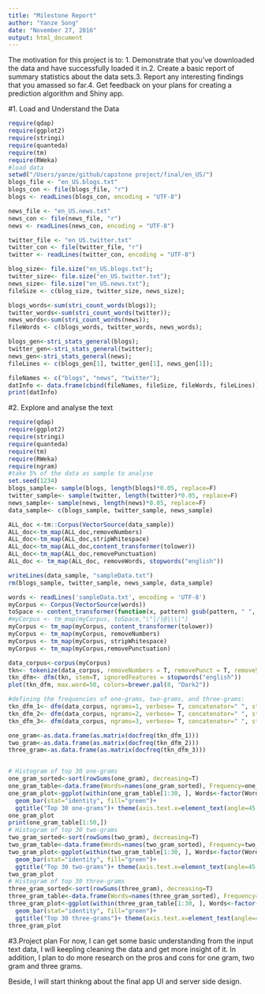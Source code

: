 ```yaml
---
title: "Milestone Report"
author: "Yanze Song"
date: "November 27, 2016"
output: html_document
---
```


The motivation for this project is to: 1. Demonstrate that you've downloaded the data and have successfully loaded it in.2. Create a basic report of summary statistics about the data sets.3. Report any interesting findings that you amassed so far.4. Get feedback on your plans for creating a prediction algorithm and Shiny app.

#1. Load and Understand the Data

```r
require(qdap)
require(ggplot2)
require(stringi)
require(quanteda)
require(tm)
require(RWeka)
#load data
setwd("/Users/yanze/github/capstone project/final/en_US/")
blogs_file <- "en_US.blogs.txt"
blogs_con <- file(blogs_file, "r")
blogs <- readLines(blogs_con, encoding = "UTF-8")

news_file <- "en_US.news.txt"
news_con <- file(news_file, "r")
news <- readLines(news_con, encoding = "UTF-8")

twitter_file <- "en_US.twitter.txt"
twitter_con <- file(twitter_file, "r")
twitter <- readLines(twitter_con, encoding = "UTF-8")

blog_size<- file.size("en_US.blogs.txt");
twitter_size<- file.size("en_US.twitter.txt");
news_size<- file.size("en_US.news.txt");
fileSize <- c(blog_size, twitter_size, news_size);

blogs_words<-sum(stri_count_words(blogs));
twitter_words<-sum(stri_count_words(twitter));
news_words<-sum(stri_count_words(news));
fileWords <- c(blogs_words, twitter_words, news_words);

blogs_gen<-stri_stats_general(blogs);
twitter_gen<-stri_stats_general(twitter);
news_gen<-stri_stats_general(news);
fileLines <- c(blogs_gen[1], twitter_gen[1], news_gen[1]);

fileNames <- c("blogs", "news", "twitter");
datInfo <- data.frame(cbind(fileNames, fileSize, fileWords, fileLines))
print(datInfo)
```

#2. Explore and analyse the text

```r
require(qdap)
require(ggplot2)
require(stringi)
require(quanteda)
require(tm)
require(RWeka)
require(ngram)
#take 5% of the data as sample to analyse
set.seed(1234)
blogs_sample<- sample(blogs, length(blogs)*0.05, replace=F)
twitter_sample<- sample(twitter, length(twitter)*0.05, replace=F)
news_sample<- sample(news, length(news)*0.05, replace=F)
data_sample<- c(blogs_sample, twitter_sample, news_sample)

ALL_doc <-tm::Corpus(VectorSource(data_sample))
ALL_doc<-tm_map(ALL_doc,removeNumbers)
ALL_doc<-tm_map(ALL_doc,stripWhitespace)
ALL_doc<-tm_map(ALL_doc,content_transformer(tolower))
ALL_doc<-tm_map(ALL_doc,removePunctuation)
ALL_doc <- tm_map(ALL_doc, removeWords, stopwords("english"))  

writeLines(data_sample, "sampleData.txt")
rm(blogs_sample, twitter_sample, news_sample, data_sample)

words <- readLines('sampleData.txt', encoding = 'UTF-8')
myCorpus <- Corpus(VectorSource(words))
toSpace <- content_transformer(function(x, pattern) gsub(pattern, " ", x))
#myCorpus <- tm_map(myCorpus, toSpace,"\"|/|@|\\|")
myCorpus <- tm_map(myCorpus, content_transformer(tolower))
myCorpus <- tm_map(myCorpus, removeNumbers)
myCorpus <- tm_map(myCorpus, stripWhitespace)
myCorpus <- tm_map(myCorpus,removePunctuation)

data_corpus<-corpus(myCorpus)
tkn<- tokenize(data_corpus, removeNumbers = T, removePunct = T, removeSeparators = T)
tkn_dfm<- dfm(tkn, stem=T, ignoredFeatures = stopwords("english"))
plot(tkn_dfm, max.word=50, colors=brewer.pal(8, "Dark2"))

#defining the frequencies of one-grams, two-grams, and three-grams:
tkn_dfm_1<- dfm(data_corpus, ngrams=1, verbose= T, concatenator=" ", stopwords=T)
tkn_dfm_2<- dfm(data_corpus, ngrams=2, verbose= T, concatenator=" ", stopwords=T) 
tkn_dfm_3<- dfm(data_corpus, ngrams=3, verbose= T, concatenator=" ", stopwords=T) 

one_gram<-as.data.frame(as.matrix(docfreq(tkn_dfm_1)))
two_gram<-as.data.frame(as.matrix(docfreq(tkn_dfm_2)))
three_gram<-as.data.frame(as.matrix(docfreq(tkn_dfm_3)))


# Histogram of top 30 one-grams
one_gram_sorted<-sort(rowSums(one_gram), decreasing=T)
one_gram_table<-data.frame(Words=names(one_gram_sorted), Frequency=one_gram_sorted)
one_gram_plot<-ggplot(within(one_gram_table[1:30, ], Words<-factor(Words, levels=Words)), aes(Words, Frequency))+
  geom_bar(stat="identity", fill="green")+
  ggtitle("Top 30 one-grams")+ theme(axis.text.x=element_text(angle=45, hjust=1))
one_gram_plot
print(one_gram_table[1:50,])
# Histogram of top 30 two-grams
two_gram_sorted<-sort(rowSums(two_gram), decreasing=T)
two_gram_table<-data.frame(Words=names(two_gram_sorted), Frequency=two_gram_sorted)
two_gram_plot<-ggplot(within(two_gram_table[1:30, ], Words<-factor(Words, levels=Words)), aes(Words, Frequency))+
  geom_bar(stat="identity", fill="green")+
  ggtitle("Top 30 two-grams")+ theme(axis.text.x=element_text(angle=45, hjust=1))
two_gram_plot
# Histogram of top 30 three-grams
three_gram_sorted<-sort(rowSums(three_gram), decreasing=T)
three_gram_table<-data.frame(Words=names(three_gram_sorted), Frequency=three_gram_sorted)
three_gram_plot<-ggplot(within(three_gram_table[1:30, ], Words<-factor(Words, levels=Words)), aes(Words, Frequency))+
  geom_bar(stat="identity", fill="green")+
  ggtitle("Top 30 three-grams")+ theme(axis.text.x=element_text(angle=45, hjust=1))
three_gram_plot
```

#3.Project plan
For now, I can get some basic understanding from the input text data, I will keepling cleaning the data and get more insight of it. In addition, I plan to do more research on the pros and cons for one gram, two gram and three grams. 

Beside, I will start thinkng about the final app UI and server side design.
